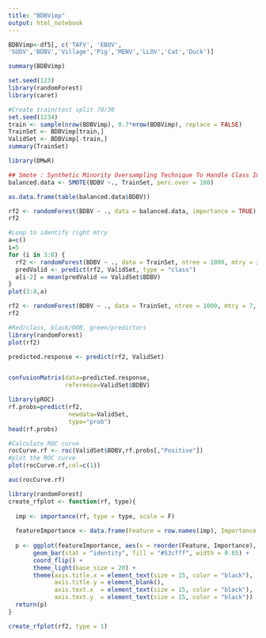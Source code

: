 ---
title: "BDBVimp"
output: html_notebook
---



```{r}
BDBVimp<-df5[, c('TAFV', 'EBOV',
'SUDV','BDBV','Village','Pig','MENV','LLOV','Cat','Duck')]
```

```{r}
summary(BDBVimp)
```

```{r}
set.seed(123)
library(randomForest)
library(caret)
```

```{r}
#Create train/test split 70/30
set.seed(1234)
train <- sample(nrow(BDBVimp), 0.7*nrow(BDBVimp), replace = FALSE)
TrainSet <- BDBVimp[train,]
ValidSet <- BDBVimp[-train,]
summary(TrainSet)
```

```{r}
library(DMwR)

## Smote : Synthetic Minority Oversampling Technique To Handle Class Imbalance In Binary Classification; code below puts it at 1:1 balance
balanced.data <- SMOTE(BDBV ~., TrainSet, perc.over = 100)

as.data.frame(table(balanced.data$BDBV))
```


```{r}
rf2 <- randomForest(BDBV ~ ., data = balanced.data, importance = TRUE)
rf2
```

```{r}
#Loop to identify right mtry
a=c()
i=5
for (i in 3:8) {
  rf2 <- randomForest(BDBV ~ ., data = TrainSet, ntree = 1000, mtry = i, importance = TRUE)
  predValid <- predict(rf2, ValidSet, type = "class")
  a[i-2] = mean(predValid == ValidSet$BDBV)
}
plot(3:8,a)
```

```{r}
rf2 <- randomForest(BDBV ~ ., data = TrainSet, ntree = 1000, mtry = 7, importance = TRUE)
rf2
```

```{r}
#Red/class, black/OOB, green/predictors
library(randomForest)
plot(rf2)
```

```{r}
predicted.response <- predict(rf2, ValidSet)


confusionMatrix(data=predicted.response,  
                reference=ValidSet$BDBV)
```

```{r}
library(pROC)
rf.probs=predict(rf2,
                 newdata=ValidSet,
                 type="prob")
head(rf.probs)
```

```{r}
#Calculate ROC curve
rocCurve.rf <- roc(ValidSet$BDBV,rf.probs[,"Positive"])
#plot the ROC curve
plot(rocCurve.rf,col=c(1))
```

```{r}
auc(rocCurve.rf)
```

```{r}
library(randomForest)
create_rfplot <- function(rf, type){
  
  imp <- importance(rf, type = type, scale = F)
  
  featureImportance <- data.frame(Feature = row.names(imp), Importance = imp[,1])
  
  p <- ggplot(featureImportance, aes(x = reorder(Feature, Importance), y = Importance)) +
       geom_bar(stat = "identity", fill = "#53cfff", width = 0.65) +
       coord_flip() + 
       theme_light(base_size = 20) +
       theme(axis.title.x = element_text(size = 15, color = "black"),
             axis.title.y = element_blank(),
             axis.text.x  = element_text(size = 15, color = "black"),
             axis.text.y  = element_text(size = 15, color = "black")) 
  return(p)
}
```

```{r}
create_rfplot(rf2, type = 1)
```
